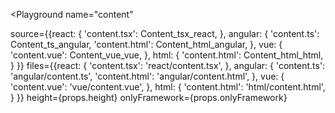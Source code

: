 

<Playground
  name="content"
  
  source={{react: {
             'content.tsx': Content_tsx_react,
           },
           angular: {
             'content.ts': Content_ts_angular,
             'content.html': Content_html_angular,
           },
           vue: {
             'content.vue': Content_vue_vue,
           },
           html: {
             'content.html': Content_html_html,
           }
}}
  files={{react: {
            'content.tsx': 'react/content.tsx',
          },
          angular: {
            'content.ts': 'angular/content.ts',
            'content.html': 'angular/content.html',
          },
          vue: {
            'content.vue': 'vue/content.vue',
          },
          html: {
            'content.html': 'html/content.html',
          }
}}
  height={props.height}
  onlyFramework={props.onlyFramework}
></Playground>
